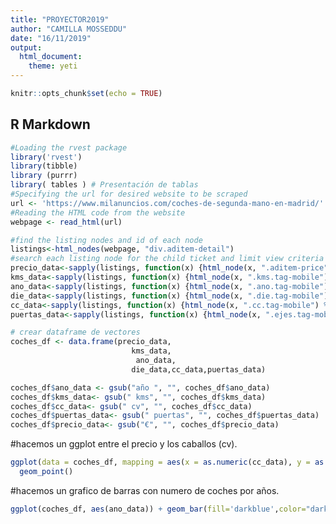 ```yaml
---
title: "PROYECTOR2019"
author: "CAMILLA MOSSEDDU"
date: "16/11/2019"
output:
  html_document:
    theme: yeti
---
```


```r
knitr::opts_chunk$set(echo = TRUE)

```


## R Markdown


```r
#Loading the rvest package
library('rvest')
library(tibble)
library (purrr)
library( tables ) # Presentación de tablas 
#Specifying the url for desired website to be scraped
url <- 'https://www.milanuncios.com/coches-de-segunda-mano-en-madrid/'
#Reading the HTML code from the website
webpage <- read_html(url)

#find the listing nodes and id of each node
listings<-html_nodes(webpage, "div.aditem-detail")
#search each listing node for the child ticket and limit view criteria
precio_data<-sapply(listings, function(x) {html_node(x, ".aditem-price") %>% html_text()} ) 
kms_data<-sapply(listings, function(x) {html_node(x, ".kms.tag-mobile") %>% html_text()} ) 
ano_data<-sapply(listings, function(x) {html_node(x, ".ano.tag-mobile") %>% html_text()} ) 
die_data<-sapply(listings, function(x) {html_node(x, ".die.tag-mobile") %>% html_text()} ) 
cc_data<-sapply(listings, function(x) {html_node(x, ".cc.tag-mobile") %>% html_text()} )
puertas_data<-sapply(listings, function(x) {html_node(x, ".ejes.tag-mobile") %>% html_text()} )
```

```r
# crear dataframe de vectores
coches_df <- data.frame(precio_data,
                           kms_data,
                            ano_data,
                           die_data,cc_data,puertas_data)
```



```r
coches_df$ano_data <- gsub("año ", "", coches_df$ano_data)
coches_df$kms_data<- gsub(" kms", "", coches_df$kms_data)
coches_df$cc_data<- gsub(" cv", "", coches_df$cc_data)
coches_df$puertas_data<- gsub(" puertas", "", coches_df$puertas_data)
coches_df$precio_data<- gsub("€", "", coches_df$precio_data)
```

#hacemos un ggplot entre el precio y los caballos (cv).
```r
ggplot(data = coches_df, mapping = aes(x = as.numeric(cc_data), y = as.numeric(precio_data), colour = ano_data)) +
  geom_point()
```
#hacemos un grafico de barras con numero de coches por años.
```r
ggplot(coches_df, aes(ano_data)) + geom_bar(fill='darkblue',color="darkred") 
```